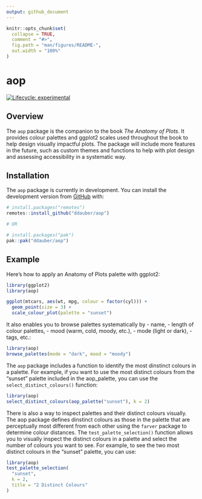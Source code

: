 ```yaml
---
output: github_document
---
```


```r
knitr::opts_chunk$set(
  collapse = TRUE,
  comment = "#>",
  fig.path = "man/figures/README-",
  out.width = "100%"
)
```

# aop

<!-- badges: start -->

[![Lifecycle: experimental](https://img.shields.io/badge/lifecycle-experimental-orange.svg)](https://lifecycle.r-lib.org/articles/stages.html#experimental)

<!-- badges: end -->

## Overview

The `aop` package is the companion to the book *The Anatomy of Plots*. It provides colour palettes and ggplot2 scales used throughout the book to help design visually impactful plots. The package will include more features in the future, such as custom themes and functions to help with plot design and assessing accessibility in a systematic way.

## Installation

The `aop` package is currently in development. You can install the development version from [GitHub](https://github.com/) with:

```r
# install.packages("remotes")
remotes::install_github("ddauber/aop")

# OR

# install.packages("pak")
pak::pak("ddauber/aop")
```

## Example

Here's how to apply an Anatomy of Plots palette with ggplot2:

```r
library(ggplot2)
library(aop)

ggplot(mtcars, aes(wt, mpg, colour = factor(cyl))) +
  geom_point(size = 3) +
  scale_colour_plot(palette = "sunset")
```

It also enables you to browse palettes systematically by - name, - length of colour palettes, - mood (warm, cold, moody, etc.), - mode (light or dark), - tags, etc.:

```r
library(aop)
browse_palettes(mode = "dark", mood = "moody")
```

The `aop` package includes a function to identify the most dinstinct colours in a palette. For example, if you want to use the most distinct colours from the "sunset" palette included in the aop_palette, you can use the `select_distinct_colours()` function:

```r
library(aop)
select_distinct_colours(aop_palette("sunset"), k = 2)
```

There is also a way to inspect palettes and their distinct colours visually. The aop package defines dinstinct colours as those in the palette that are perceptually most different from each other using the `farver` package to determine colour distances. The `test_palette_selection()` function allows you to visually inspect the distinct colours in a palette and select the number of colours you want to see. For example, to see the two most distinct colours in the "sunset" palette, you can use:

```r
library(aop)
test_palette_selection(
  "sunset",
  k = 2,
  title = "2 Distinct Colours"
)
```

